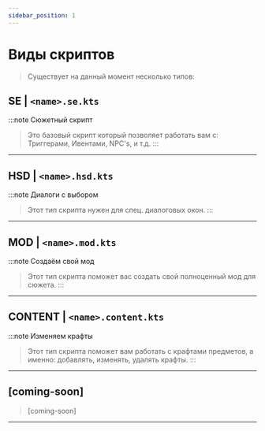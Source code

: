 ```yaml
---
sidebar_position: 1
---
```


# Виды скриптов

> Существует на данный момент несколько типов:

## SE | `<name>.se.kts`
:::note Сюжетный скрипт
> Это базовый скрипт который позволяет работать вам с: Триггерами, Ивентами, NPC's, и т.д.
:::

***

## HSD | `<name>.hsd.kts`
:::note Диалоги с выбором
> Этот тип скрипта нужен для спец. диалоговых окон.
:::

***

## MOD | `<name>.mod.kts`
:::note Создаём свой мод
> Этот тип скрипта поможет вас создать свой полноценный мод для сюжета.
:::

***

## CONTENT | `<name>.content.kts`
:::note Изменяем крафты
> Этот тип скрипта поможет вам работать с крафтами предметов, а именно: добавлять, изменять, удалять крафты.
:::

***

## [coming-soon]

> [coming-soon]

***